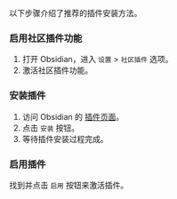 
<ViaObsidianInfo />

以下步骤介绍了推荐的插件安装方法。

<Steps>

### 启用社区插件功能

1. 打开 Obsidian，进入 `设置` > `社区插件` 选项。
2. 激活社区插件功能。

### 安装插件

1. 访问 Obsidian 的 [插件页面](https://obsidian.md/plugins?id=media-extended)。
2. 点击 `安装` 按钮。
3. 等待插件安装过程完成。

### 启用插件

找到并点击 `启用` 按钮来激活插件。

</Steps>
